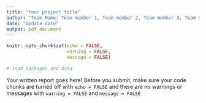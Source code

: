 ```yaml
---
title: "Your project title"
author: "Team Name: Team member 1, Team member 2, Team member 3, Team member 4"
date: "Update date"
output: pdf_document
---
```


```r
knitr::opts_chunk$set(echo = FALSE, 
                      warning = FALSE, 
                      message = FALSE)
```

```r
# load packages and data

```

Your written report goes here! Before you submit, make sure your code chunks are turned off with `echo = FALSE` and there are no warnings or messages with `warning = FALSE` and `message = FALSE` 
